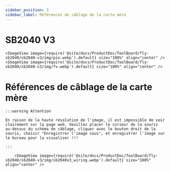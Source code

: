 ```yaml
---
sidebar_position: 3
sidebar_label: Références de câblage de la carte mère
---
```




# SB2040 V3

    <ImageView image={require('@site/docs/ProductDoc/ToolBoard/fly-sb2040/sb2040-v3/img/pin.webp').default} size="100%" align="center" />
    <ImageView image={require('@site/docs/ProductDoc/ToolBoard/fly-sb2040/sb2040-v3/img/fv.webp').default} size="100%" align="center" />


# Références de câblage de la carte mère

    :::warning Attention

    En raison de la haute résolution de l'image, il est impossible de voir clairement sur la page web. Veuillez placer le curseur de la souris au-dessus du schéma de câblage, cliquer avec le bouton droit de la souris, choisir "Enregistrer l'image sous", et enregistrer l'image sur le bureau pour la visualiser !!!

    :::

        <ImageView image={require('@site/docs/ProductDoc/ToolBoard/fly-sb2040/sb2040-v3/img/sb2040v3_wiring.webp').default} size="100%" align="center" />